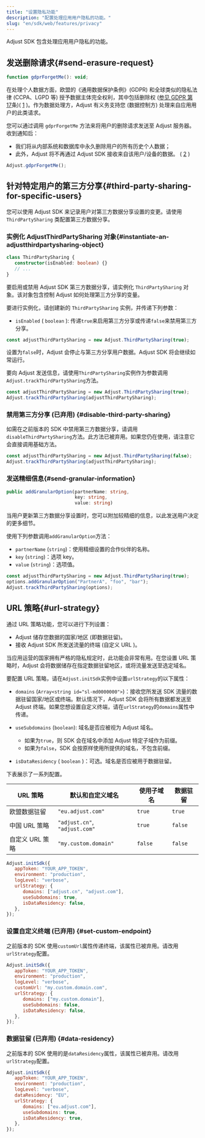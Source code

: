 ```yaml
---
title: "设置隐私功能"
description: "配置处理应用用户隐私的功能。"
slug: "en/sdk/web/features/privacy"
---
```

Adjust SDK 包含处理应用用户隐私的功能。

发送删除请求\{\#send\-erasure\-request\}
---------------------------------------

<codeblock title="方法签名"> 

```js
function gdprForgetMe(): void;
```

</CodeBlock> 

在处理个人数据方面，欧盟的《通用数据保护条例》\(GDPR\) 和全球类似的隐私法律 \(CCPA、LGPD 等\) 授予数据主体完全权利，其中包括删除权 \([参见 GDPR 第 17](https://gdpr.eu/article-17-right-to-be-forgotten/)条\)\( [1](https://help.adjust.com/en/article/gdpr#ref-1) \)。作为数据处理方，Adjust 有义务支持您 \(数据控制方\) 处理来自应用用户的此类请求。

您可以通过调用 `gdprForgetMe` 方法来将用户的删除请求发送至 Adjust 服务器。收到通知后：

* 我们将从内部系统和数据库中永久删除用户的所有历史个人数据；
* 此外，Adjust 将不再通过 Adjust SDK 接收来自该用户/设备的数据。 \( [2](https://help.adjust.com/en/article/gdpr#ref-2) \)

```js
Adjust.gdprForgetMe();
```

针对特定用户的第三方分享\{\#third\-party\-sharing\-for\-specific\-users\}
---------------------------------------------------------------------

<minorversion added="5.7.0" link="https://github.com/adjust/web_sdk/releases/tag/v5.7.0" /> 

您可以使用 Adjust SDK 来记录用户对第三方数据分享设置的变更。请使用 `ThirdPartySharing` 类配置第三方数据分享。

### 实例化 AdjustThirdPartySharing 对象\{\#instantiate\-an\-adjustthirdpartysharing\-object\}

<codeblock title="方法签名"> 

```ts
class ThirdPartySharing {
   constructor(isEnabled: boolean) {}
   // ...
}
```

</CodeBlock> 

要启用或禁用 Adjust SDK 第三方数据分享，请实例化 `ThirdPartySharing` 对象。该对象包含控制 Adjust 如何处理第三方分享的变量。

要进行实例化，请创建新的 `ThirdPartySharing` 实例，并传递下列参数：

* `isEnabled` \( `boolean` \): 传递`true`来启用第三方分享或传递`false`来禁用第三方分享。

```ts
const adjustThirdPartySharing = new Adjust.ThirdPartySharing(true);
```

设置为`false`时，Adjust 会停止与第三方分享用户数据。Adjust SDK 将会继续如常运行。

要向 Adjust 发送信息，请使用`ThirdPartySharing`实例作为参数调用`Adjust.trackThirdPartySharing`方法。

```ts
const adjustThirdPartySharing = new Adjust.ThirdPartySharing(true);
Adjust.trackThirdPartySharing(adjustThirdPartySharing);
```

### 禁用第三方分享 \(已弃用\) \{\#disable\-third\-party\-sharing\}

<minorversion removed="5.7.0" link="https://github.com/adjust/web_sdk/releases/tag/v5.7.0" /> 

如需在之前版本的 SDK 中禁用第三方数据分享，请调用`disableThirdPartySharing`方法。此方法已被弃用。如果您仍在使用，请注意它会直接调用基础方法。

```ts
const adjustThirdPartySharing = new Adjust.ThirdPartySharing(false);
Adjust.trackThirdPartySharing(adjustThirdPartySharing);
```

### 发送精细信息\{\#send\-granular\-information\}

<codeblock title="方法签名"> 

```ts
public addGranularOption(partnerName: string,
                         key: string,
                         value: string)
```

</CodeBlock> 

当用户更新第三方数据分享设置时，您可以附加较精细的信息，以此发送用户决定的更多细节。

使用下列参数调用`addGranularOption`方法：

* `partnerName` \(`string`\)：使用精细设置的合作伙伴的名称。
* `key` \(`string`\)：选项 key。
* `value` \(`string`\)：选项值。

```ts
const adjustThirdPartySharing = new Adjust.ThirdPartySharing(true);
options.addGranularOption("PartnerA", "foo", "bar");
Adjust.trackThirdPartySharing(options);
```

URL 策略\{\#url\-strategy\}
-----------------------------

<minorversion changed="5.7.0" link="https://github.com/adjust/web_sdk/releases/tag/v5.7.0" /> 

通过 URL 策略功能，您可以进行下列设置：

* Adjust 储存您数据的国家/地区 \(即数据驻留\)。
* 接收 Adjust SDK 所发送流量的终端 \(自定义 URL \)。

当应用运营的国家拥有严格的隐私规定时，此功能会非常有用。在您设置 URL 策略时，Adjust 会将数据储存在指定数据驻留地区，或将流量发送至选定域名。

要配置 URL 策略，请在`Adjust.initSdk`实例中设置`urlStrategy`的以下属性：

* `domains` \(`Array<string id="sl-md0000000">`\)：接收您所发送 SDK 流量的数据驻留国家/地区或终端。默认情况下，Adjust SDK 会将所有数据都发送至 Adjust 终端。如果您想设置自定义终端，请在`urlStrategy`的`domains`属性中传递。
* `useSubdomains` \(`boolean`\): 域名是否应被视为 Adjust 域名。 
  * 如果为`true`，则 SDK 会在域名中添加 Adjust 特定子域作为前缀。
  * 如果为`false`，SDK 会按原样使用所提供的域名，不包含前缀。

* `isDataResidency` \( `boolean` \)：可选。域名是否应被用于数据驻留。

下表展示了一系列配置。

|   URL 策略   |           默认和自定义域名            |  使用子域名  |  数据驻留   |
|------------|-------------------------------|---------|---------|
| 欧盟数据驻留     | `"eu.adjust.com"`             | `true`  | `true`  |
| 中国 URL 策略  | `"adjust.cn"`, `"adjust.com"` | `true`  | `false` |
| 自定义 URL 策略 | `"my.custom.domain"`          | `false` | `false` |

```js
Adjust.initSdk({
   appToken: "YOUR_APP_TOKEN",
   environment: "production",
   logLevel: "verbose",
   urlStrategy: {
      domains: ["adjust.cn", "adjust.com"],
      useSubdomains: true,
      isDataResidency: false,
   },
});
```

### 设置自定义终端 \(已弃用\) \{\#set\-custom\-endpoint\}

<minorversion removed="5.7.0" link="https://github.com/adjust/web_sdk/releases/tag/v5.7.0" /> 

之前版本的 SDK 使用`customUrl`属性传递终端，该属性已被弃用。请改用`urlStrategy`配置。
<codeblock del="{range: 5}" ins="{range: 6-10}"> 

```js
Adjust.initSdk({
   appToken: "YOUR_APP_TOKEN",
   environment: "production",
   logLevel: "verbose",
   customUrl: "my.custom.domain.com",
   urlStrategy: {
      domains: ["my.custom.domain"],
      useSubdomains: false,
      isDataResidency: false,
   },
});
```

</CodeBlock> 

### 数据驻留 \(已弃用\) \{\#data\-residency\}

<minorversion removed="5.7.0" link="https://github.com/adjust/web_sdk/releases/tag/v5.7.0" /> 

之前版本的 SDK 使用的是`dataResidency`属性，该属性已被弃用。请改用`urlStrategy`配置。
<codeblock del="{range: 5}" ins="{range: 6-10}"> 

```js
Adjust.initSdk({
   appToken: "YOUR_APP_TOKEN",
   environment: "production",
   logLevel: "verbose",
   dataResidency: "EU",
   urlStrategy: {
      domains: ["eu.adjust.com"],
      useSubdomains: true,
      isDataResidency: true,
   },
});
```

</CodeBlock>

